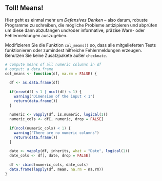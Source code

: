 ## Toll! Means!

Hier geht es einmal mehr um *Defensives Denken* -- also darum, robuste Programme zu schreiben, die mögliche Probleme antizipieren und abprüfen um diese dann abzufangen und/oder
informative, präzise Warn- oder Fehlermeldungen auszugeben.

Modifizieren Sie die Funktion `col_means()` so, dass alle mitgelieferten Tests
funktionieren oder zumindest hilfreiche Fehlermeldungen erzeugen. Benutzen Sie keine Zusatzpakete außer `checkmate`.

```r
# compute means of all numeric columns in df
# output: a data.frame
col_means <- function(df, na.rm = FALSE) {
  
  df <- as.data.frame(df)
  
  if(nrow(df) < 1 | ncol(df) < 1) {
    warning("Dimension of the input < 1")
    return(data.frame())
  }
  
  numeric <- vapply(df, is.numeric, logical(1))
  numeric_cols <- df[, numeric, drop = FALSE]
  
  if(ncol(numeric_cols) < 1) {
    warning("There are no numeric columns")
    return(data.frame())
  }
  
  date <- vapply(df, inherits, what = "Date", logical(1))
  date_cols <- df[, date, drop = FALSE]
  
  df <- cbind(numeric_cols, date_cols)
  data.frame(lapply(df, mean, na.rm = na.rm)) 
}
```






